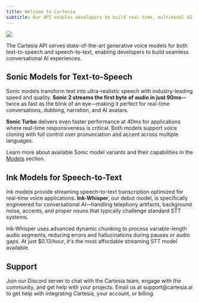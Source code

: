 ```yaml
---
title: Welcome to Cartesia
subtitle: Our API enables developers to build real-time, multimodal AI experiences that feel natural and responsive.
---
```


<Frame>

![](../assets/images/overview-header.png)

</Frame>

The Cartesia API serves state-of-the-art generative voice models for both text-to-speech and speech-to-text, enabling developers to build seamless conversational AI experiences.

## Sonic Models for Text-to-Speech

Sonic models transform text into ultra-realistic speech with industry-leading speed and quality. **Sonic 2 streams the first byte of audio in just 90ms**—twice as fast as the blink of an eye—making it perfect for real-time conversations, dubbing, narration, and AI avatars.

**Sonic Turbo** delivers even faster performance at 40ms for applications where real-time responsiveness is critical. Both models support voice cloning with full control over pronunciation and accent across multiple languages.

Learn more about available Sonic model variants and their capabilities in the [Models](/build-with-cartesia/models) section.

## Ink Models for Speech-to-Text

Ink models provide streaming speech-to-text transcription optimized for real-time voice applications. **Ink-Whisper**, our debut model, is specifically engineered for conversational AI—handling telephony artifacts, background noise, accents, and proper nouns that typically challenge standard STT systems.

Ink-Whisper uses advanced dynamic chunking to process variable-length audio segments, reducing errors and hallucinations during pauses or audio gaps. At just $0.13/hour, it's the most affordable streaming STT model available.

## Support

<CardGroup cols={2}>
  <Card title="Discord" icon="fa-brands fa-discord" href="https://discord.gg/cartesia">
      Join our Discord server to chat with the Cartesia team, engage with the community, and get help with your projects.
  </Card>
  <Card title="Email" icon="envelope" href="mailto:support@cartesia.ai">
      Email us at support@cartesia.ai to get help with integrating Cartesia, your account, or billing.
  </Card>
</CardGroup>
